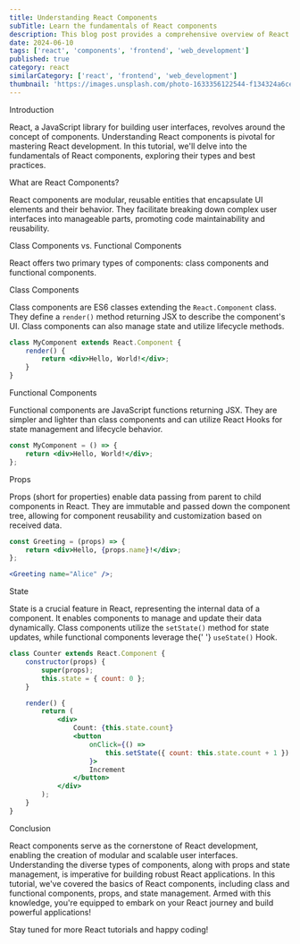 ```yaml
---
title: Understanding React Components
subTitle: Learn the fundamentals of React components
description: This blog post provides a comprehensive overview of React components, covering the basics, types, and best practices.
date: 2024-06-10
tags: ['react', 'components', 'frontend', 'web_development']
published: true
category: react
similarCategory: ['react', 'frontend', 'web_development']
thumbnail: 'https://images.unsplash.com/photo-1633356122544-f134324a6cee?q=80&w=2070&auto=format&fit=crop&ixlib=rb-4.0.3&ixid=M3wxMjA3fDB8MHxwaG90by1wYWdlfHx8fGVufDB8fHx8fA%3D%3D'
---
```


<Heading type="danger">Introduction</Heading>

<Paragraph>
    React, a JavaScript library for building user interfaces, revolves around
    the concept of components. Understanding React components is pivotal for
    mastering React development. In this tutorial, we'll delve into the
    fundamentals of React components, exploring their types and best practices.
</Paragraph>

<Heading>What are React Components?</Heading>

<Paragraph>
    React components are modular, reusable entities that encapsulate UI elements
    and their behavior. They facilitate breaking down complex user interfaces
    into manageable parts, promoting code maintainability and reusability.
</Paragraph>

<Heading>Class Components vs. Functional Components</Heading>

<Paragraph>
    React offers two primary types of components: class components and
    functional components.
</Paragraph>

<Heading type="h3">Class Components</Heading>

<Paragraph>
    Class components are ES6 classes extending the <code>React.Component</code>
    class. They define a <code>render()</code> method returning JSX to describe the
    component's UI. Class components can also manage state and utilize lifecycle
    methods.
</Paragraph>

```jsx
class MyComponent extends React.Component {
    render() {
        return <div>Hello, World!</div>;
    }
}
```

<Heading type="h3">Functional Components</Heading>

<Paragraph>
    Functional components are JavaScript functions returning JSX. They are
    simpler and lighter than class components and can utilize React Hooks for
    state management and lifecycle behavior.
</Paragraph>

```jsx
const MyComponent = () => {
    return <div>Hello, World!</div>;
};
```

<Heading>Props</Heading>

<Paragraph>
    Props (short for properties) enable data passing from parent to child
    components in React. They are immutable and passed down the component tree,
    allowing for component reusability and customization based on received data.
</Paragraph>

```jsx
const Greeting = (props) => {
    return <div>Hello, {props.name}!</div>;
};

<Greeting name="Alice" />;
```

<Heading>State</Heading>

<Paragraph>
    State is a crucial feature in React, representing the internal data of a
    component. It enables components to manage and update their data
    dynamically. Class components utilize the <code>setState()</code> method for
    state updates, while functional components leverage the{' '}
    <code>useState()</code> Hook.
</Paragraph>

```jsx
class Counter extends React.Component {
    constructor(props) {
        super(props);
        this.state = { count: 0 };
    }

    render() {
        return (
            <div>
                Count: {this.state.count}
                <button
                    onClick={() =>
                        this.setState({ count: this.state.count + 1 })
                    }>
                    Increment
                </button>
            </div>
        );
    }
}
```

<Heading>Conclusion</Heading>

<Paragraph>
    React components serve as the cornerstone of React development, enabling the
    creation of modular and scalable user interfaces. Understanding the diverse
    types of components, along with props and state management, is imperative
    for building robust React applications.
</Paragraph>
<Paragraph>
    In this tutorial, we've covered the basics of React components, including
    class and functional components, props, and state management. Armed with
    this knowledge, you're equipped to embark on your React journey and build
    powerful applications!
</Paragraph>

<Paragraph>Stay tuned for more React tutorials and happy coding!</Paragraph>
